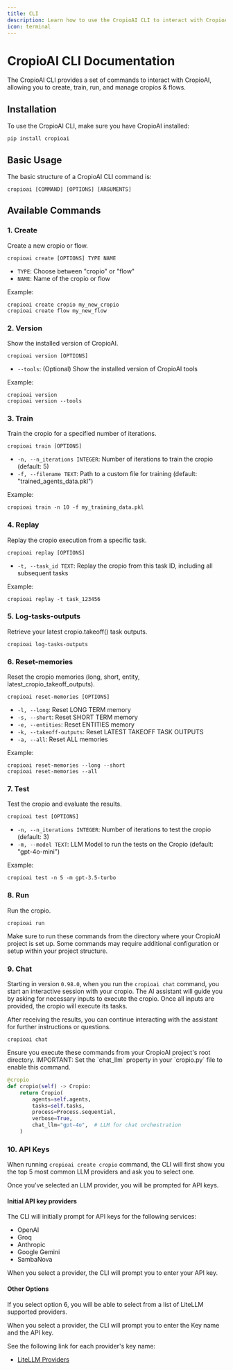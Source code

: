 ```yaml
---
title: CLI
description: Learn how to use the CropioAI CLI to interact with CropioAI.
icon: terminal
---
```


# CropioAI CLI Documentation

The CropioAI CLI provides a set of commands to interact with CropioAI, allowing you to create, train, run, and manage cropios & flows.

## Installation

To use the CropioAI CLI, make sure you have CropioAI installed:

```shell Terminal
pip install cropioai
```

## Basic Usage

The basic structure of a CropioAI CLI command is:

```shell Terminal
cropioai [COMMAND] [OPTIONS] [ARGUMENTS]
```

## Available Commands

### 1. Create

Create a new cropio or flow.

```shell Terminal
cropioai create [OPTIONS] TYPE NAME
```

- `TYPE`: Choose between "cropio" or "flow"
- `NAME`: Name of the cropio or flow

Example:
```shell Terminal
cropioai create cropio my_new_cropio
cropioai create flow my_new_flow
```

### 2. Version

Show the installed version of CropioAI.

```shell Terminal
cropioai version [OPTIONS]
```

- `--tools`: (Optional) Show the installed version of CropioAI tools

Example:
```shell Terminal
cropioai version
cropioai version --tools
```

### 3. Train

Train the cropio for a specified number of iterations.

```shell Terminal
cropioai train [OPTIONS]
```

- `-n, --n_iterations INTEGER`: Number of iterations to train the cropio (default: 5)
- `-f, --filename TEXT`: Path to a custom file for training (default: "trained_agents_data.pkl")

Example:
```shell Terminal
cropioai train -n 10 -f my_training_data.pkl
```

### 4. Replay

Replay the cropio execution from a specific task.

```shell Terminal
cropioai replay [OPTIONS]
```

- `-t, --task_id TEXT`: Replay the cropio from this task ID, including all subsequent tasks

Example:
```shell Terminal    
cropioai replay -t task_123456
```

### 5. Log-tasks-outputs

Retrieve your latest cropio.takeoff() task outputs.

```shell Terminal
cropioai log-tasks-outputs
```

### 6. Reset-memories

Reset the cropio memories (long, short, entity, latest_cropio_takeoff_outputs).

```shell Terminal
cropioai reset-memories [OPTIONS]
```

- `-l, --long`: Reset LONG TERM memory
- `-s, --short`: Reset SHORT TERM memory
- `-e, --entities`: Reset ENTITIES memory
- `-k, --takeoff-outputs`: Reset LATEST TAKEOFF TASK OUTPUTS
- `-a, --all`: Reset ALL memories

Example:
```shell Terminal
cropioai reset-memories --long --short
cropioai reset-memories --all
```

### 7. Test

Test the cropio and evaluate the results.

```shell Terminal
cropioai test [OPTIONS]
```

- `-n, --n_iterations INTEGER`: Number of iterations to test the cropio (default: 3)
- `-m, --model TEXT`: LLM Model to run the tests on the Cropio (default: "gpt-4o-mini")

Example:
```shell Terminal    
cropioai test -n 5 -m gpt-3.5-turbo
```

### 8. Run

Run the cropio.

```shell Terminal
cropioai run
```
<Note>
Make sure to run these commands from the directory where your CropioAI project is set up. 
Some commands may require additional configuration or setup within your project structure.
</Note>


### 9. Chat

Starting in version `0.98.0`, when you run the `cropioai chat` command, you start an interactive session with your cropio. The AI assistant will guide you by asking for necessary inputs to execute the cropio. Once all inputs are provided, the cropio will execute its tasks.

After receiving the results, you can continue interacting with the assistant for further instructions or questions.

```shell Terminal
cropioai chat
```
<Note>
Ensure you execute these commands from your CropioAI project's root directory.
</Note>
<Note>
IMPORTANT: Set the `chat_llm` property in your `cropio.py` file to enable this command.

```python
@cropio
def cropio(self) -> Cropio:
    return Cropio(
        agents=self.agents,
        tasks=self.tasks,
        process=Process.sequential,
        verbose=True,
        chat_llm="gpt-4o",  # LLM for chat orchestration
    )
```
</Note>


### 10. API Keys

When running ```cropioai create cropio``` command, the CLI will first show you the top 5 most common LLM providers and ask you to select one.

Once you've selected an LLM provider, you will be prompted for API keys.

#### Initial API key providers

The CLI will initially prompt for API keys for the following services:

* OpenAI
* Groq
* Anthropic
* Google Gemini
* SambaNova

When you select a provider, the CLI will prompt you to enter your API key.

#### Other Options

If you select option 6, you will be able to select from a list of LiteLLM supported providers.

When you select a provider, the CLI will prompt you to enter the Key name and the API key.

See the following link for each provider's key name:

* [LiteLLM Providers](https://docs.litellm.ai/docs/providers)



